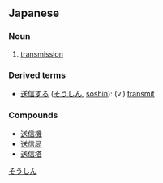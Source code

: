 {{see|送信する}}
==Japanese==
{{ja-kanjitab|送|信}}
===Noun===
{{ja-noun|k|hira=そうしん|rom=sōshin}}

#[[transmission]]
[[Category:ja:Techonology|そうしん]]
===Derived terms===
*[[送信する]] ([[そうしん]], [[sōshin]]): (v.) [[transmit]]
===Compounds===
*[[送信機]]
*[[送信局]]
*[[送信塔]]